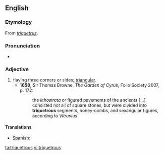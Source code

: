 ==English==

===Etymology===
From {{etyl|la}} ''[[triquetrus]]''.

===Pronunciation===
* {{a|UK}} {{IPA|/tɹaɪˈkwɛtɹəs/}}

===Adjective===
{{en-adj}}

# Having three corners or sides; [[triangular]].
#*'''1658''', Sir Thomas Browne, ''The Garden of Cyrus'', Folio Society 2007, p. 172:
#*:the ''lithostrata'' or figured pavements of the ancients [...] consisted not all of square stones, but were divided into '''triquetrous''' segments, honey-combs, and sexangular figures, according to ''Vitruvius''

====Translations====
{{trans-top}}
{{trans-mid}}
* Spanish: {{t|es|triquetro|m}}
{{trans-bottom}}

[[ta:triquetrous]]
[[vi:triquetrous]]